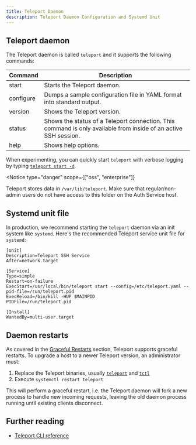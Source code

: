 ```yaml
---
title: Teleport Daemon
description: Teleport Daemon Configuration and Systemd Unit
---
```


## Teleport daemon

The Teleport daemon is called `teleport` and it supports
the following commands:

| Command | Description |
| - | - |
| start | Starts the Teleport daemon. |
| configure | Dumps a sample configuration file in YAML format into standard output. |
| version | Shows the Teleport version. |
| status | Shows the status of a Teleport connection. This command is only available from inside of an active SSH session. |
| help | Shows help options. |

When experimenting, you can quickly start `teleport` with verbose logging by typing [`teleport start -d`](../reference/cli.mdx#teleport-start).

<Notice
  type="danger"
  scope={["oss", "enterprise"]}
>
  Teleport stores data in `/var/lib/teleport`. Make sure that regular/non-admin users do not have access to this folder on the Auth Service host.
</Notice>

## Systemd unit file

In production, we recommend starting the `teleport` daemon via an init system like `systemd`. Here's the recommended Teleport service unit file for `systemd`:

```systemd
[Unit]
Description=Teleport SSH Service
After=network.target

[Service]
Type=simple
Restart=on-failure
ExecStart=/usr/local/bin/teleport start --config=/etc/teleport.yaml --pid-file=/run/teleport.pid
ExecReload=/bin/kill -HUP $MAINPID
PIDFile=/run/teleport.pid

[Install]
WantedBy=multi-user.target
```

## Daemon restarts

As covered in the [Graceful Restarts](./graceful-restarts.mdx) section, Teleport
supports graceful restarts. To upgrade a host to a newer Teleport version, an
administrator must:

1. Replace the Teleport binaries, usually [`teleport`](../reference/cli.mdx#teleport)
   and [`tctl`](../reference/cli.mdx#tctl)
2. Execute `systemctl restart teleport`

This will perform a graceful restart, i.e. the Teleport daemon will fork a new process to handle new incoming requests, leaving the old daemon process running until existing clients disconnect.

## Further reading
- [Teleport CLI reference](../reference/cli.mdx#teleport)